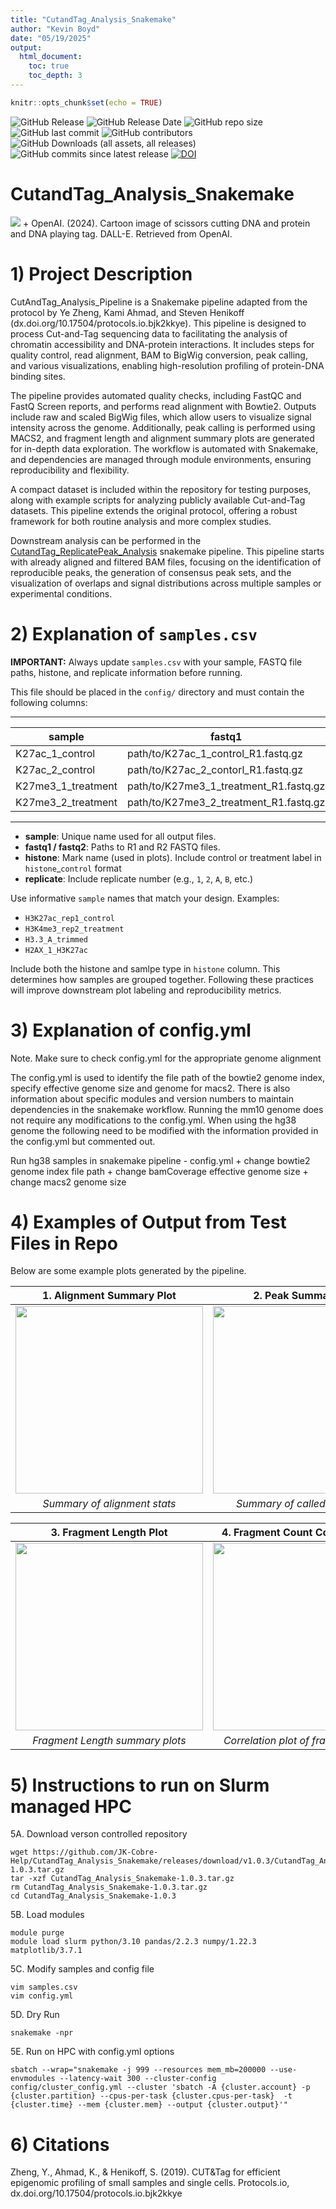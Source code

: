 ```yaml
---
title: "CutandTag_Analysis_Snakemake"
author: "Kevin Boyd"
date: "05/19/2025"
output:
  html_document:
    toc: true
    toc_depth: 3
---
```


```r
knitr::opts_chunk$set(echo = TRUE)
```


![GitHub Release](https://img.shields.io/github/v/release/JK-Cobre-Help/CutandTag_Analysis_Snakemake)
![GitHub Release Date](https://img.shields.io/github/release-date/JK-Cobre-Help/CutandTag_Analysis_Snakemake)
![GitHub repo size](https://img.shields.io/github/repo-size/JK-Cobre-Help/CutandTag_Analysis_Snakemake)
![GitHub last commit](https://img.shields.io/github/last-commit/JK-Cobre-Help/CutandTag_Analysis_Snakemake)
![GitHub contributors](https://img.shields.io/github/contributors/JK-Cobre-Help/CutandTag_Analysis_Snakemake)
![GitHub Downloads (all assets, all releases)](https://img.shields.io/github/downloads/JK-Cobre-Help/CutandTag_Analysis_Snakemake/total)
![GitHub commits since latest release](https://img.shields.io/github/commits-since/JK-Cobre-Help/CutandTag_Analysis_Snakemake/latest)
[![DOI](https://zenodo.org/badge/873121124.svg)](https://doi.org/10.5281/zenodo.15232228)

# CutandTag_Analysis_Snakemake
![](cutandtaganalysis_images/Cut&Tag.png)
+ OpenAI. (2024). Cartoon image of scissors cutting DNA and protein and DNA playing tag. DALL-E. Retrieved from OpenAI.

# 1) Project Description
CutAndTag_Analysis_Pipeline is a Snakemake pipeline adapted from the protocol by Ye Zheng, Kami Ahmad, and Steven Henikoff (dx.doi.org/10.17504/protocols.io.bjk2kkye). This pipeline is designed to process Cut-and-Tag sequencing data to facilitating the analysis of chromatin accessibility and DNA-protein interactions. It includes steps for quality control, read alignment, BAM to BigWig conversion, peak calling, and various visualizations, enabling high-resolution profiling of protein-DNA binding sites.

The pipeline provides automated quality checks, including FastQC and FastQ Screen reports, and performs read alignment with Bowtie2. Outputs include raw and scaled BigWig files, which allow users to visualize signal intensity across the genome. Additionally, peak calling is performed using MACS2, and fragment length and alignment summary plots are generated for in-depth data exploration. The workflow is automated with Snakemake, and dependencies are managed through module environments, ensuring reproducibility and flexibility.

A compact dataset is included within the repository for testing purposes, along with example scripts for analyzing publicly available Cut-and-Tag datasets. This pipeline extends the original protocol, offering a robust framework for both routine analysis and more complex studies.

Downstream analysis can be performed in the [CutandTag_ReplicatePeak_Analysis](https://github.com/JK-Cobre-Help/CutandTag_ReplicatePeak_Analysis) snakemake pipeline. This pipeline starts with already aligned and filtered BAM files, focusing on the identification of reproducible peaks, the generation of consensus peak sets, and the visualization of overlaps and signal distributions across multiple samples or experimental conditions.

# 2) Explanation of `samples.csv`

**IMPORTANT:** Always update `samples.csv` with your sample, FASTQ file paths, histone, and replicate information before running.

This file should be placed in the `config/` directory and must contain the following columns:

 ---

| sample             | fastq1                                 | fastq2                                 | histone          | replicate    |
|--------------------|----------------------------------------|----------------------------------------|------------------|--------------|
| K27ac_1_control    | path/to/K27ac_1_control_R1.fastq.gz    | path/to/K27ac_1_control_R2.fastq.gz    |H27ac_Control     |1             |
| K27ac_2_control    | path/to/K27ac_2_contorl_R1.fastq.gz    | path/to/K27ac_2_control_R1.fastq.gz    |K27ac_Control     |2             |
| K27me3_1_treatment | path/to/K27me3_1_treatment_R1.fastq.gz | path/to/K27me3_1_treatment_R1.fastq.gz |K27me3_Treatment  |1             |
| K27me3_2_treatment | path/to/K27me3_2_treatment_R1.fastq.gz | path/to/K27me3_2_treatment_R1.fastq.gz |K27me3_Treatment  |2             |

 ---

+ **sample**: Unique name used for all output files.
+ **fastq1 / fastq2**: Paths to R1 and R2 FASTQ files.
+ **histone**: Mark name (used in plots). Include control or treatment label in `histone`_`control` format
+ **replicate**: Include replicate number (e.g., `1`, `2`, `A`, `B`, etc.)

Use informative `sample` names that match your design. Examples:

+ `H3K27ac_rep1_control`
+ `H3K4me3_rep2_treatment`
+ `H3.3_A_trimmed`
+ `H2AX_1_H3K27ac`

Include both the histone and samlpe type in `histone` column. This determines how samples are grouped together. Following these practices will improve downstream plot labeling and reproducibility metrics.

# 3) Explanation of config.yml
Note. Make sure to check config.yml for the appropriate genome alignment

The config.yml is used to identify the file path of the bowtie2 genome index, specify effective genome size and genome for macs2. There is also information about specific modules and version numbers to maintain dependencies in the snakemake workflow. Running the mm10 genome does not require any modifications to the config.yml. When using the hg38 genome the following need to be modified with the information provided in the config.yml but commented out.

Run hg38 samples in snakemake pipeline
- config.yml 
    + change bowtie2 genome index file path
    + change bamCoverage effective genome size
    + change macs2 genome size


# 4) Examples of Output from Test Files in Repo

Below are some example plots generated by the pipeline.  

| 1. **Alignment Summary Plot**                                                         | 2. **Peak Summary Plot**                                                                   |
| :-----------------------------------------------------------------------------------: | :----------------------------------------------------------------------------------------: |
| <img src="cutandtaganalysis_images/alignment_summary_plot.png" width="300">                            | <img src="cutandtaganalysis_images/peak_summary_plot.png" width="300">                                      |
| *Summary of alignment stats*                                                          | *Summary of called peak stats*                                                             |

| 3. **Fragment Length Plot**                                                           | 4. **Fragment Count Correlation Plot**                                                     |
| :-----------------------------------------------------------------------------------: | :----------------------------------------------------------------------------------------: |
| <img src="cutandtaganalysis_images/fragment_length_plot.png" width="300">                              | <img src="cutandtaganalysis_images/fragCount_correlation_plot.png" width="300">                             |
| *Fragment Length summary plots*                                                       | *Correlation plot of fragment counts*                                                      |


# 5) Instructions to run on Slurm managed HPC
5A. Download verson controlled repository
```
wget https://github.com/JK-Cobre-Help/CutandTag_Analysis_Snakemake/releases/download/v1.0.3/CutandTag_Analysis_Snakemake-1.0.3.tar.gz
tar -xzf CutandTag_Analysis_Snakemake-1.0.3.tar.gz
rm CutandTag_Analysis_Snakemake-1.0.3.tar.gz
cd CutandTag_Analysis_Snakemake-1.0.3
```
5B. Load modules
```
module purge
module load slurm python/3.10 pandas/2.2.3 numpy/1.22.3 matplotlib/3.7.1
```
5C. Modify samples and config file
```
vim samples.csv
vim config.yml
```
5D. Dry Run
```
snakemake -npr
```
5E. Run on HPC with config.yml options
```
sbatch --wrap="snakemake -j 999 --resources mem_mb=200000 --use-envmodules --latency-wait 300 --cluster-config config/cluster_config.yml --cluster 'sbatch -A {cluster.account} -p {cluster.partition} --cpus-per-task {cluster.cpus-per-task}  -t {cluster.time} --mem {cluster.mem} --output {cluster.output}'"
```

# 6) Citations
Zheng, Y., Ahmad, K., & Henikoff, S. (2019). CUT&Tag for efficient epigenomic profiling of small samples and single cells. Protocols.io, dx.doi.org/10.17504/protocols.io.bjk2kkye
